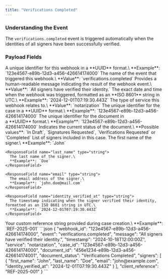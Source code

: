 ```yaml
---
title: "Verifications Completed"
---
```


### Understanding the Event

The `verifications.completed` event is triggered automatically when the identities of all signers have been successfully verified.

### Payload Fields

<ResponseField name="webhook_id" type="string">
  A unique identifier for this webhook in a **UUID** format.\
  **Example**: `123e4567-e89b-12d3-a456-426614174000`
</ResponseField>

<ResponseField name="event" type="string">
  The name of the event that triggered this webhook.\
  **Value**: `verifications.completed`
</ResponseField>

<ResponseField name="message" type="string">
  Provides a human-readable message indicating the result of the webhook event.\
  **Value**: `All signers have verified their identity.`
</ResponseField>

<ResponseField name="timestamp" type="string">
  The exact date and time when the webhook was triggered, formatted as an **ISO 8601** string in UTC.\
  **Example**: `2024-12-01T07:19:30.443Z`
</ResponseField>

<ResponseField name="service" type="string">
  The type of service this webhook relates to.\
  **Value**: `notarization`
</ResponseField>

<ResponseField name="case_id" type="string">
  The unique identifier for the case in a **UUID** format.\
  **Example**: `123e4567-e89b-12d3-a456-426614174000`
</ResponseField>

<ResponseField name="document_id" type="string">
  The unique identifier for the document in a **UUID** format.\
  **Example**: `123e4567-e89b-12d3-a456-426614174000`
</ResponseField>

<ResponseField name="document_status" type="string">
  Indicates the current status of the document.\
  **Possible values**: `In Draft`, `Signatures Requested`, `Verifications Requested` or `Completed`
</ResponseField>

<ResponseField name="signers" type="array">
  List of signers included in this case.

  <Expandable title="Signers Response Object">
    <ResponseField name="first_name" type="string">
      The first name of the signer.\
      **Example**: `John`
    </ResponseField>

    <ResponseField name="last_name" type="string">
      The last name of the signer.\
      **Example**: `Doe`
    </ResponseField>

    <ResponseField name="email" type="string">
      The email address of the signer.\
      **Example**: `john.doe@mail.com`
    </ResponseField>

    <ResponseField name="identity_verified_at" type="string">
      The timestamp indicating when the signer verified their identity, formatted as an ISO 8601 string in UTC.\
      **Example**: `2024-12-01T07:19:30.443Z`
    </ResponseField>
  </Expandable>
</ResponseField>

<ResponseField name="client_reference" type="string">
  Your custom reference string provided during case creation.\
  **Example**: `REF-2025-001`
</ResponseField>

<ResponseExample>
```json
{
  "webhook_id": "123e4567-e89b-12d3-a456-426614174000",
  "event": "verifications.completed",
  "message": "All signers have verified their identity.",
  "timestamp": "2024-10-18T12:00:00Z",
  "service": "notarization",
  "case_id": "123e4567-e89b-12d3-a456-426614174000",
  "document_id": "456e1234-e89b-12d3-a456-426614174001",
  "document_status": "Verifications Completed",
  "signers": [
    {
      "first_name": "John",
      "last_name": "Doe",
      "email": "john@example.com",
      "identity_verified_at": "2024-12-01T07:19:30.443Z"
    }
  ],
  "client_reference": "REF-2025-001"
}
```
</ResponseExample>